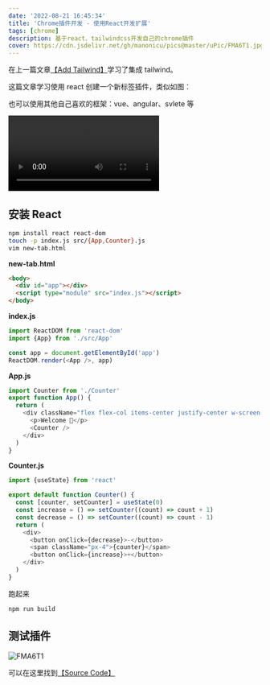 ```yaml
---
date: '2022-08-21 16:45:34'
title: 'Chrome插件开发 - 使用React开发扩展'
tags: [chrome]
description: 基于react、tailwindcss开发自己的chrome插件
cover: https://cdn.jsdelivr.net/gh/manonicu/pics@master/uPic/FMA6T1.jpg
---
```


在上一篇文章[【Add Tailwind】](/blog/translate/build-chrome-extensions/add-tailwind)学习了集成 tailwind。

这篇文章学习使用 react 创建一个新标签插件，类似如图：

也可以使用其他自己喜欢的框架：vue、angular、svlete 等

<video
  src="https://cdn.jsdelivr.net/gh/manonicu/pics@master/uPic/react-browser_jqqqkk.webm"
  autoPlay
/>

## 安装 React

```bash
npm install react react-dom
touch -p index.js src/{App,Counter}.js
vim new-tab.html
```

**new-tab.html**

```html
<body>
  <div id="app"></div>
  <script type="module" src="index.js"></script>
</body>
```

**index.js**

```js
import ReactDOM from 'react-dom'
import {App} from './src/App'

const app = document.getElementById('app')
ReactDOM.render(<App />, app)
```

**App.js**

```js
import Counter from './Counter'
export function App() {
  return (
    <div className="flex flex-col items-center justify-center w-screen h-screen bg-indigo-400 text-6xl font-bold text-white">
      <p>Welcome 👋</p>
      <Counter />
    </div>
  )
}
```

**Counter.js**

```js
import {useState} from 'react'

export default function Counter() {
  const [counter, setCounter] = useState(0)
  const increase = () => setCounter((count) => count + 1)
  const decrease = () => setCounter((count) => count - 1)
  return (
    <div>
      <button onClick={decrease}>-</button>
      <span className="px-4">{counter}</span>
      <button onClick={increase}>+</button>
    </div>
  )
}
```

跑起来

```bash
npm run build
```

## 测试插件

![FMA6T1](https://cdn.jsdelivr.net/gh/manonicu/pics@master/uPic/FMA6T1.jpg)

可以在这里找到[【Source Code】](https://github.com/rebelchris/new-tab-extension/tree/react)
